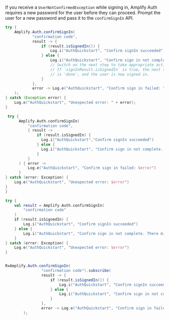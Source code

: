 If you receive a `UserNotConfirmedException` while signing in, Amplify Auth requires a new password for the user before they can proceed. Prompt the user for a new password and pass it to the `confirmSignIn` API.

<BlockSwitcher>

<Block name="Java">

```java
try {
    Amplify.Auth.confirmSignIn(
            "confirmation code",
            result -> {
                if (result.isSignedIn()) {
                    Log.i("AuthQuickstart", "Confirm signIn succeeded");
                } else {
                    Log.i("AuthQuickstart", "Confirm sign in not complete. There might be additional steps: " + result.getNextStep());
                    // Switch on the next step to take appropriate actions.
                    // If `signInResult.isSignedIn` is true, the next step
                    // is 'done', and the user is now signed in.
                }
            },
            error -> Log.e("AuthQuickstart", "Confirm sign in failed: " + error)
    );
} catch (Exception error) {
    Log.e("AuthQuickstart", "Unexpected error: " + error);
}
```

</Block>

<Block name="Kotlin - Callbacks">

```kotlin
 try {
      Amplify.Auth.confirmSignIn(
          "confirmation code",
          { result ->
              if (result.isSignedIn) {
                Log.i("AuthQuickstart","Confirm signIn succeeded")
              } else {
                Log.i("AuthQuickstart", "Confirm sign in not complete. There might be additional steps: $\{result.nextStep}")
              }
          }
      ) { error ->
          Log.e("AuthQuickstart", "Confirm sign in failed: $error")
      }
} catch (error: Exception) {
    Log.e("AuthQuickstart", "Unexpected error: $error")
}
}
```

</Block>

<Block name="Kotlin - Coroutines">

```kotlin
try {
    val result = Amplify.Auth.confirmSignIn(
        "confirmation code"
    )
    if (result.isSignedIn) {
        Log.i("AuthQuickstart", "Confirm signIn succeeded")
    } else {
        Log.i("AuthQuickstart", "Confirm sign in not complete. There might be additional steps: $\{result.nextStep}")
    }
} catch (error: Exception) {
    Log.e("AuthQuickstart", "Unexpected error: $error")
}
```

</Block>

<Block name="RxJava">

```java

RxAmplify.Auth.confirmSignIn(
                "confirmation code").subscribe(
                result -> {
                    if (result.isSignedIn()) {
                        Log.i("AuthQuickstart", "Confirm signIn succeeded");
                    } else {
                        Log.i("AuthQuickstart", "Confirm sign in not complete. There might be additional steps: " + result.getNextStep());
                    }
                },
                error -> Log.e("AuthQuickstart", "Confirm sign in failed: " + error)
        );
```

</Block>

</BlockSwitcher>
